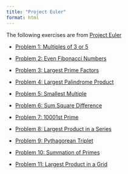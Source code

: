 ```yaml
---
title: "Project Euler"
format: html
---
```


The following exercises are from [Project Euler](https://projecteuler.net/archives){target="_blank"}

- [Problem 1: Multiples of 3 or 5](https://dejesusalcala.github.io/project-euler-1/){target="_blank"}

- [Problem 2: Even Fibonacci Numbers](https://dejesusalcala.github.io/project_euler_2/){target="_blank"}

- [Problem 3: Largest Prime Factors](https://dejesusalcala.github.io/project_euler_3/){target="_blank"}

- [Problem 4: Largest Palindrome Product](https://dejesusalcala.github.io/project_euler_4/){target="_blank"}

- [Problem 5: Smallest Multiple](https://dejesusalcala.github.io/project_euler_5/){target="_blank"}

- [Problem 6: Sum Square Difference](https://dejesusalcala.github.io/project_euler_6/){target="_blank"}

- [Problem 7: 10001st Prime](https://dejesusalcala.github.io/project_euler_7/){target="_blank"}

- [Problem 8: Largest Product in a Series](https://dejesusalcala.github.io/project_euler_8/){target="_blank"}

- [Problem 9: Pythagorean Triplet](https://dejesusalcala.github.io/project_euler_9/){target="_blank"}

- [Problem 10: Summation of Primes](https://dejesusalcala.github.io/project_euler_10/){target="_blank"}

- [Problem 11: Largest Product in a Grid](https://dejesusalcala.github.io/project_euler_11/){target="_blank"}